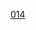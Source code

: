 {{familytree/start||style=font-size:80%}}
{{familytree |border=0|boxstyle=text-align:left;white-space:nowrap|-| 122 |-| 123 |v| 124 |v| 125 |v| 126|122='''(122)[[明治天皇]]'''|123='''(123)[[大正天皇]]'''|124='''(124)[[昭和天皇]]'''|125='''(125)[[明仁|上皇]]'''<small>（明仁）</small>|126='''(126)[[德仁|今上天皇]]'''<small>（德仁）</small>|}}
{{familytree | | | | | | | | |!| | | |!| | | |!|}}
{{familytree |border=0|boxstyle=text-align:left;white-space:nowrap| | | | | | | | |)| CHI |`| HIT |`| AKI |-| HIS |CHI=（[[秩父宮]]）[[秩父宮雍仁親王|雍仁親王]]|HIT=（[[常陸宮]]）[[常陸宮正仁親王|正仁親王]]|AKI=（[[秋篠宮]]）{{link-ja|皇嗣_(日本)|皇嗣|皇嗣}}[[秋篠宮文仁親王|文仁親王]]|HIS=[[悠仁親王]]|}}
{{familytree | | | | | | | | |!| | | | | |}}
{{familytree |border=0|boxstyle=text-align:left;white-space:nowrap| | | | | | | | |)| TAK |,| TOM |TAK=（[[高松宮]]）[[高松宮宣仁親王|宣仁親王]]|TOM=[[寬仁親王]]|}}
{{familytree | | | | | | | | |!| | | |!| |}}
{{familytree |border=0|boxstyle=text-align:left;white-space:nowrap| | | | | | | | |`| MIK |+| KAT |MIK=（[[三笠宮]]）[[三笠宮崇仁親王|崇仁親王]]|KAT=（[[桂宮 (宮家)|桂宮]]）[[桂宮宜仁親王|宜仁親王]]|}}
{{familytree | | | | | | | | | | | | |!| |}}
{{familytree |border=0|boxstyle=text-align:left;white-space:nowrap| | | | | | | | | | | | |`| TAM |TAM=（[[高圓宮]]）[[高圓宮憲仁親王|憲仁親王]]|}}
{{familytree/end}}

<noinclude>
[[Category:日本皇室世系|014]]
</noinclude>